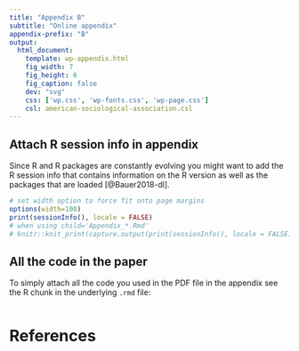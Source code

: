 ```yaml
---
title: "Appendix B"
subtitle: "Online appendix"
appendix-prefix: "B"
output:
  html_document:
    template: wp-appendix.html
    fig_width: 7
    fig_height: 6
    fig_caption: false
    dev: "svg"
    css: ['wp.css', 'wp-fonts.css', 'wp-page.css']
    csl: american-sociological-association.csl
---
```


## Attach R session info in appendix

Since R and R packages are constantly evolving you might want to add the R session
info that contains information on the R version as well as the packages that are
loaded [@Bauer2018-dl].  

```r
# set width option to force fit onto page margins
options(width=100)
print(sessionInfo(), locale = FALSE)
# when using child='Appendix_*.Rmd'
# knitr::knit_print(capture.output(print(sessionInfo(), locale = FALSE)))
```

## All the code in the paper

To simply attach all the code you used in the PDF file in the appendix see the R
chunk in the underlying `.rmd` file:

```r
```

# References {-}

::: {#refs_appndxB}
:::
